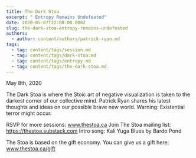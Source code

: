 ```yaml
---
title: The Dark Stoa
excerpt: " Entropy Remains Undefeated"
date: 2020-05-07T22:00:00.000Z
slug: the-dark-stoa-entropy-remains-undefeated
authors:
  - author: content/authors/patrick-ryan.md
tags:
  - tag: content/tags/session.md
  - tag: content/tags/dark-stoa.md
  - tag: content/tags/entropy.md
  - tag: content/tags/the-dark-stoa.md
---
```


May 8th, 2020

The Dark Stoa is where the Stoic art of negative visualization is taken to the darkest corner of our collective mind. Patrick Ryan shares his latest thoughts and ideas on our possible brave new world. Warning: Existential terror might occur.

RSVP for more sessions: www.thestoa.ca
Join The Stoa mailing list: https://thestoa.substack.com
Intro song: Kali Yuga Blues by Bardo Pond

The Stoa is based on the gift economy. You can give us a gift here: www.thestoa.ca/gift
